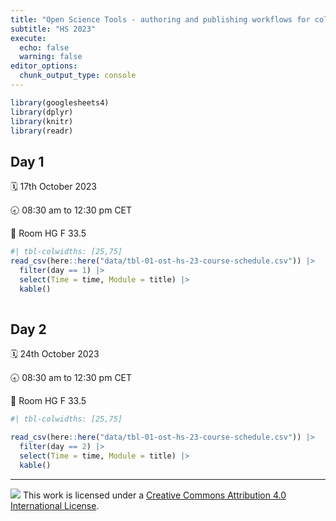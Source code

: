 ```yaml
---
title: "Open Science Tools - authoring and publishing workflows for collaborative scientific writing"
subtitle: "HS 2023"
execute:
  echo: false
  warning: false
editor_options: 
  chunk_output_type: console
---
```


```r
library(googlesheets4)
library(dplyr)
library(knitr)
library(readr)
```

## Day 1

🗓️ 17th October 2023

🕣 08:30 am to 12:30 pm CET

🏢 Room HG F 33.5

```r
#| tbl-colwidths: [25,75]
read_csv(here::here("data/tbl-01-ost-hs-23-course-schedule.csv")) |> 
  filter(day == 1) |> 
  select(Time = time, Module = title) |> 
  kable()
  
```


## Day 2

🗓 24th October 2023

🕣 08:30 am to 12:30 pm CET

🏢 Room HG F 33.5

```r
#| tbl-colwidths: [25,75]

read_csv(here::here("data/tbl-01-ost-hs-23-course-schedule.csv")) |>
  filter(day == 2) |> 
  select(Time = time, Module = title) |> 
  kable()
```




------------------------------------------------------------------------

![](https://i.creativecommons.org/l/by/4.0/88x31.png) This work is licensed under a [Creative Commons Attribution 4.0 International License](https://creativecommons.org/licenses/by/4.0/).
